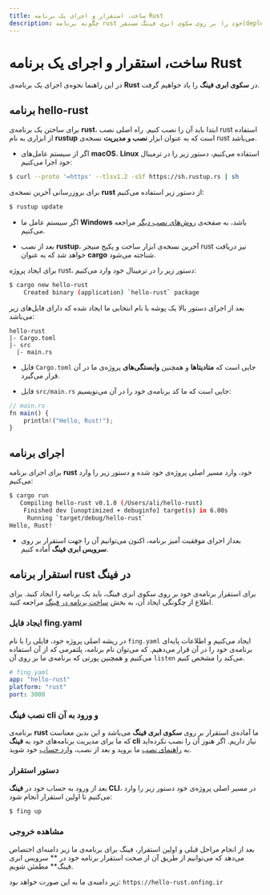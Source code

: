 ```yaml
---
title: ساخت، استقرار و اجرای یک برنامه Rust
description: چگونه برنامه rust خود را بر روی سکوی ابری فینگ مستقر(deploy) کنیم؟
---
```



<Platform>
  <PlatformHead title="برنامه‌های rust" icon="rust/rust-plain.svg" />
</Platform>

# ساخت، استقرار و اجرای یک برنامه Rust

در این راهنما نحوه‌ی اجرای یک برنامه‌ی **Rust** در **سکوی ابری فینگ** را یاد خواهیم گرفت.

## برنامه hello-rust

برای ساختن یک برنامه‌ی **rust**، ابتدا باید آن را نصب کنیم. راه اصلی نصب rust استفاده از ابزاری به نام **rustup** است که به عنوان ابزار **نصب و مدیریت** نسخه‌ی rust می‌باشد.

- اگر از سیستم عامل‌های **macOS**، **Linux** استفاده می‌کنیم، دستور زیر را در ترمینال خود اجرا می‌کنیم:

```bash
$ curl --proto '=https' --tlsv1.2 -sSf https://sh.rustup.rs | sh
```

برای بروزرسانی آخرین نسخه‌ی **rust** از دستور زیر استفاده ‌می‌کنیم:

```bash
$ rustup update
```

- اگر سیستم عامل ما **Windows** باشد، به صفحه‌ی [روش‌های نصب دیگر](https://forge.rust-lang.org/infra/other-installation-methods.html) مراجعه می‌کنیم.


- بعد از نصب **rustup**، آخرین نسخه‌ی ابزار ساخت و پکیج منیجر rust نیز دریافت خواهد شد که به عنوان **cargo** شناخته می‌شود.

برای ایجاد پروژه rust، دستور زیر را در ترمینال خود وارد می‌کنیم:

```bash
$ cargo new hello-rust
    Created binary (application) `hello-rust` package
```

بعد از اجرای دستور بالا یک پوشه با نام انتخابی ما ایجاد شده که دارای فایل‌های زیر می‌باشد:

```
hello-rust
|- Cargo.toml
|- src
  |- main.rs
```

- فایل `Cargo.toml` جایی است که **متادیتاها** و همچنین **وابستگی‌های** پروژه‌ی ما در آن قرار می‌گیرد.


- فایل `src/main.rs` جایی است که ما کد برنامه‌ی خود را در آن می‌نویسیم:

```javascript
// main.rs
fn main() {
    println!("Hello, Rust!");
}
```

## اجرای برنامه

برای اجرای برنامه **rust** خود، وارد مسیر اصلی پروژه‌ی خود شده و دستور زیر را وارد می‌کنیم:

```bash
$ cargo run
   Compiling hello-rust v0.1.0 (/Users/ali/hello-rust)
    Finished dev [unoptimized + debuginfo] target(s) in 6.00s
     Running `target/debug/hello-rust`
Hello, Rust!
```

- بعداز اجرای موفقیت آمیز برنامه، اکنون می‌توانیم آن را جهت استقرار بر روی **سرویس ابری فینگ** آماده کنیم.

## استقرار برنامه rust در فینگ

برای استقرار برنامه‌ی خود بر روی سکوی ابری فینگ، باید یک برنامه را ایجاد کنید. برای اطلاع از چگونگی ایجاد آن، به بخش [ساخت برنامه در فینگ](/quickstart/create-app) مراجعه کنید.

### ایجاد فایل fing.yaml

در ریشه اصلی پروژه خود، فایلی را با نام `fing.yaml` ایجاد می‌کنیم و اطلاعات پایه‌ای برنامه‌ی خود را در آن قرار می‌دهیم. که می‌توان نام برنامه، پلتفرمی که از آن استفاده می‌کنیم و همچنین پورتی که برنامه‌ی ما بر روی آن `listen` می‌کند را مشخص کنیم.

```yaml
# fing.yaml
app: "hello-rust"
platform: "rust"
port: 3000
```

### نصب فینگ cli و ورود به آن

برنامه‌ی **rust** ما آماده‌ی استقرار بر روی **سکوی ابری فینگ** می‌باشد و این بدین معناست که ما برای مدیریت برنامه‌های خود به **فینگ cli** نیاز داریم. اگر هنوز آن را نصب نکرده‌اید به [راهنمای نصب](/quickstart/installation) ما بروید و بعد از نصب، [وارد حساب](/quickstart/login) خود شوید.

### دستور استقرار

بعد از ورود به حساب خود در **فینگ CLI**، در مسیر اصلی پروژه‌ی خود دستور زیر را وارد می‌کنیم تا اولین استقرار انجام شود:

```bash
$ fing up
```

### مشاهده خروجی

بعد از انجام مراحل قبلی و اولین استقرار، فینگ برای برنامه‌ی ما زیر دامنه‌ای اختصاص می‌دهد که می‌توانیم از طریق آن از صحت استقرار برنامه خود در ** سرویس ابری فینگ** مطمئن شویم.

زیر دامنه‌ی ما به این صورت خواهد بود: `https://hello-rust.onfing.ir`
